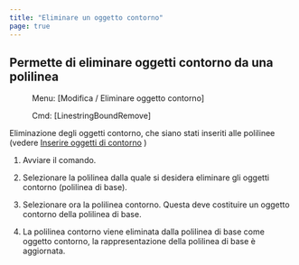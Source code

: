 ```yaml
---
title: "Eliminare un oggetto contorno"
page: true
---
```

## Permette di eliminare oggetti contorno da una polilinea
 <Menu> Menu: [Modifica / Eliminare oggetto contorno] </Menu> 
 <Menu> Cmd: [LinestringBoundRemove] </Menu> 

Eliminazione degli oggetti contorno, che siano stati inseriti alle polilinee (vedere [Inserire oggetti di contorno](../aendern/linienzugbegrenzungsobjekthinzufuegen)
)

1. Avviare il comando.

2. Selezionare la polilinea dalla quale si desidera eliminare gli oggetti contorno (polilinea di base).

3. Selezionare ora la polilinea contorno. Questa deve costituire un oggetto contorno della polilinea di base.

4. La polilinea contorno viene eliminata dalla polilinea di base come oggetto contorno, la rappresentazione della polilinea di base &#232; aggiornata.



